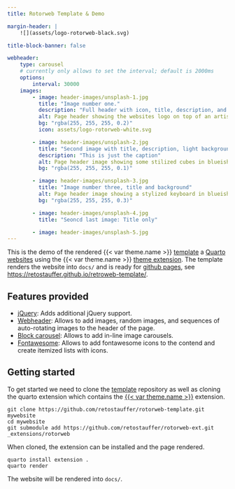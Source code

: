 ```yaml
---
title: Rotorweb Template & Demo

margin-header: |
    ![](assets/logo-rotorweb-black.svg)

title-block-banner: false

webheader:
    type: carousel
    # currently only allows to set the interval; default is 2000ms
    options:
        interval: 30000
    images:
        - image: header-images/unsplash-1.jpg
          title: "Image number one."
          description: "Full header with icon, title, description, and background color."
          alt: Page header showing the websites logo on top of an artistic blueish background.
          bg: "rgba(255, 255, 255, 0.2)"
          icon: assets/logo-rotorweb-white.svg

        - image: header-images/unsplash-2.jpg
          title: "Second image with title, description, light background, without an icon."
          description: "This is just the caption"
          alt: Page header image showing some stilized cubes in blueish color.
          bg: "rgba(255, 255, 255, 0.1)"

        - image: header-images/unsplash-3.jpg
          title: "Image number three, title and background"
          alt: Page header image showing a stylized keyboard in blueish color.
          bg: "rgba(255, 255, 255, 0.3)"

        - image: header-images/unsplash-4.jpg
          title: "Seoncd last image: Title only"

        - image: header-images/unsplash-5.jpg
---
```



This is the demo of the rendered
{{< var theme.name >}} [template]({{< var links.rotorweb-template >}})
a [Quarto]({{< var links.quarto >}}) [websites]({{< var.links.quarto-websites >}})
using the {{< var theme.name >}} [theme extension]({{ links.rotorweb-ext >}}).
The template renders the website into `docs/` and is ready for
[github pages](https://pages.github.com/), see
<https://retostauffer.github.io/retroweb-template/>.

## Features provided

* [jQuery](features/jquery.qmd): Adds additional jQuery support.
* [Webheader](features/webheader.qmd): Allows to add images, random images, and
  sequences of auto-rotating images to the header of the page.
* [Block carousel](features/blockcarousel.qmd): Allows to add in-line image
  carousels.
* [Fontawesome](features/fontawesome.qmd): Allows to add fontawesome icons
  to the contend and create itemized lists with icons.


## Getting started

To get started we need to clone the [template]({{< var links.rotorweb-template >}})
repository as well as cloning the quarto extension which contains the
[{{< var theme.name >}}]({{< var links.rotorweb-ext >}}) extension.

```
git clone https://github.com/retostauffer/rotorweb-template.git mywebsite
cd mywebsite
git submodule add https://github.com/retostauffer/rotorweb-ext.git _extensions/rotorweb
```

When cloned, the extension can be installed and the page rendered.

```
quarto install extension .
quarto render
```

The website will be rendered into `docs/`.


